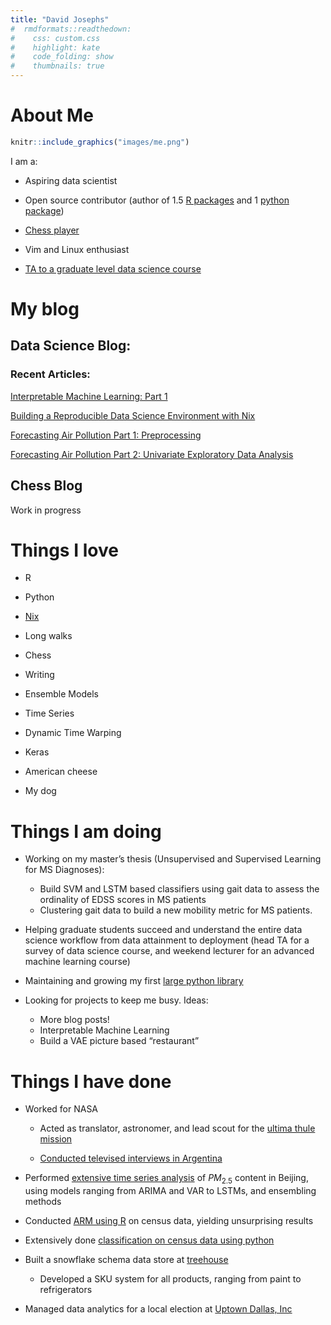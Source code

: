 ```yaml
---
title: "David Josephs"
#  rmdformats::readthedown:
#    css: custom.css
#    highlight: kate
#    code_folding: show
#    thumbnails: true
---
```


# About Me


```r
knitr::include_graphics("images/me.png")

```

I am a:

* Aspiring data scientist

* Open source contributor (author of 1.5 [R packages](https://rdrr.io/github/josephsdavid/tswgewrapped/) and 1 [python package](https://pypi.org/project/n2d/))

* [Chess player](https://lichess.org/@/SchevyHeavy)

* Vim and Linux enthusiast

* [TA to a graduate level data science course](https://github.com/josephsdavid/teachR)


# My blog

## Data Science Blog:

### Recent Articles:

[Interpretable Machine Learning: Part 1](iml.html)

[Building a Reproducible Data Science Environment with Nix](nix.html)

[Forecasting Air Pollution Part 1: Preprocessing](tspreprocessing.html)

[Forecasting Air Pollution Part 2: Univariate Exploratory Data Analysis](tsEDA.html)

## Chess Blog

Work in progress

# Things I love

* R

* Python

* [Nix](https://nixos.org/nix/)

* Long walks

* Chess

* Writing

* Ensemble Models

* Time Series

* Dynamic Time Warping

* Keras

* American cheese

* My dog

# Things I am doing

* Working on my master's thesis (Unsupervised and Supervised Learning for MS Diagnoses):
  * Build SVM and LSTM based classifiers using gait data to assess the ordinality of EDSS scores in MS patients
  * Clustering gait data to build a new mobility metric for MS patients.

* Helping graduate students succeed and understand the entire data science workflow from data attainment to deployment (head TA for a survey of data science course, and weekend lecturer for an advanced machine learning course)

* Maintaining and growing my first [large python library](https://pypi.org/project/n2d/)

* Looking for projects to keep me busy. Ideas:
  * More blog posts!
  * Interpretable Machine Learning
  * Build a VAE picture based "restaurant"


# Things I have done

* Worked for NASA

  * Acted as translator, astronomer, and lead scout for the [ultima thule mission](https://www.nasa.gov/feature/nasa-s-new-horizons-team-strikes-gold-in-argentina/)

  * [Conducted televised interviews in Argentina](https://twitter.com/UVaOccultChaser/status/885859356054622209)

* Performed [extensive time series analysis](https://github.com/josephsdavid/ChinesePM) of $PM_{2.5}$ content in Beijing, using models ranging from ARIMA and VAR to LSTMs, and ensembling methods

* Conducted [ARM using R](https://github.com/drake-smu/7331-lab-3) on census data, yielding unsurprising results

* Extensively done [classification on census data using python](https://github.com/drake-smu/7331-lab-2)

* Built a snowflake schema data store at [treehouse](https://www.dmagazine.com/sponsored/2017/06/treehouse-has-arrived-in-dallas/)
  
  * Developed a SKU system for all products, ranging from paint to refrigerators

* Managed data analytics for a local election at [Uptown Dallas, Inc](http://uptowndallas.net/)



